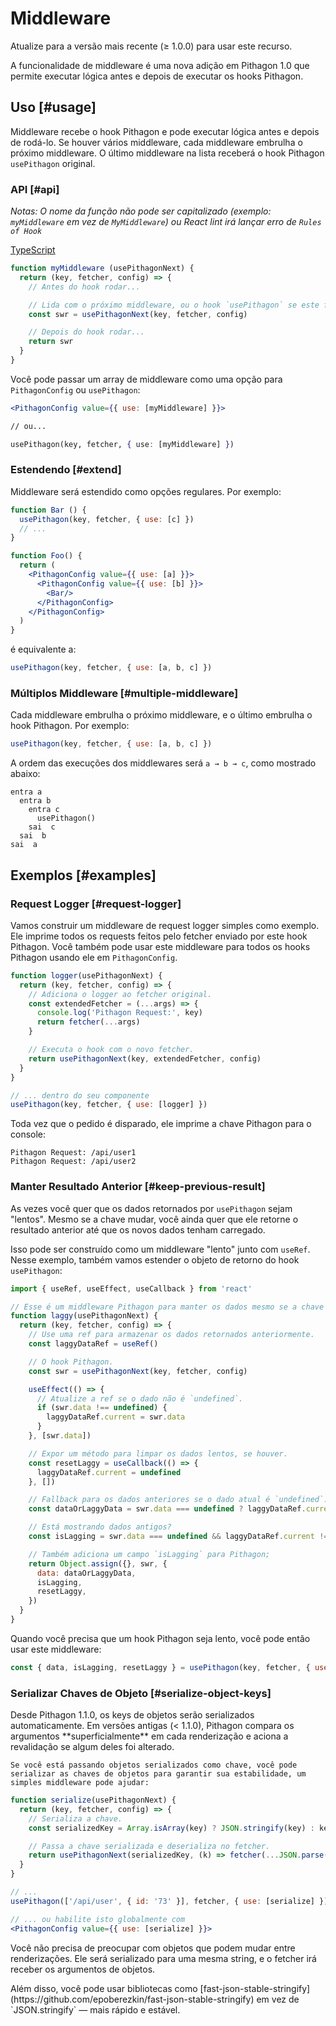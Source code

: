 
# Middleware

<Callout>
    Atualize para a versão mais recente (≥ 1.0.0) para usar este recurso.
</Callout>

A funcionalidade de middleware é uma nova adição em Pithagon 1.0 que permite executar lógica antes e depois de executar os hooks Pithagon.

## Uso [#usage]

Middleware recebe o hook Pithagon e pode executar lógica antes e depois de rodá-lo. Se houver vários middleware, cada middleware embrulha o próximo middleware. O último middleware na lista receberá o hook Pithagon `usePithagon` original.

### API [#api]

_Notas: O nome da função não pode ser capitalizado (exemplo: `myMiddleware` em vez de `MyMiddleware`) ou React lint irá lançar erro de `Rules of Hook`_

[TypeScript](https://swr.vercel.app/docs/typescript#middleware-types)

```jsx
function myMiddleware (usePithagonNext) {
  return (key, fetcher, config) => {
    // Antes do hook rodar...

    // Lida com o próximo middleware, ou o hook `usePithagon` se este for o último.
    const swr = usePithagonNext(key, fetcher, config)

    // Depois do hook rodar...
    return swr
  }
}
```

Você pode passar um array de middleware como uma opção para `PithagonConfig` ou `usePithagon`:

```jsx
<PithagonConfig value={{ use: [myMiddleware] }}>

// ou...

usePithagon(key, fetcher, { use: [myMiddleware] })
```

### Estendendo [#extend]

Middleware será estendido como opções regulares. Por exemplo:

```jsx
function Bar () {
  usePithagon(key, fetcher, { use: [c] })
  // ...
}

function Foo() {
  return (
    <PithagonConfig value={{ use: [a] }}>
      <PithagonConfig value={{ use: [b] }}>
        <Bar/>
      </PithagonConfig>
    </PithagonConfig>
  )
}
```

é equivalente a:

```js
usePithagon(key, fetcher, { use: [a, b, c] })
```

### Múltiplos Middleware [#multiple-middleware]

Cada middleware embrulha o próximo middleware, e o último embrulha o hook Pithagon. Por exemplo:

```jsx
usePithagon(key, fetcher, { use: [a, b, c] })
```

A ordem das execuções dos middlewares será `a → b → c`, como mostrado abaixo:

```plaintext
entra a
  entra b
    entra c
      usePithagon()
    sai  c
  sai  b
sai  a
```

## Exemplos [#examples]

### Request Logger [#request-logger]

Vamos construir um middleware de request logger simples como exemplo. Ele imprime todos os requests feitos pelo fetcher enviado por este hook Pithagon. Você também pode usar este middleware para todos os hooks Pithagon usando ele em `PithagonConfig`.

```jsx
function logger(usePithagonNext) {
  return (key, fetcher, config) => {
    // Adiciona o logger ao fetcher original.
    const extendedFetcher = (...args) => {
      console.log('Pithagon Request:', key)
      return fetcher(...args)
    }

    // Executa o hook com o novo fetcher.
    return usePithagonNext(key, extendedFetcher, config)
  }
}

// ... dentro do seu componente
usePithagon(key, fetcher, { use: [logger] })
```

Toda vez que o pedido é disparado, ele imprime a chave Pithagon para o console:

```plaintext
Pithagon Request: /api/user1
Pithagon Request: /api/user2
```

### Manter Resultado Anterior [#keep-previous-result]

As vezes você quer que os dados retornados por `usePithagon` sejam "lentos". Mesmo se a chave mudar,
você ainda quer que ele retorne o resultado anterior até que os novos dados tenham carregado.

Isso pode ser construído como um middleware "lento" junto com `useRef`. Nesse exemplo, também vamos
estender o objeto de retorno do hook `usePithagon`:

```jsx
import { useRef, useEffect, useCallback } from 'react'

// Esse é um middleware Pithagon para manter os dados mesmo se a chave muda.
function laggy(usePithagonNext) {
  return (key, fetcher, config) => {
    // Use uma ref para armazenar os dados retornados anteriormente.
    const laggyDataRef = useRef()

    // O hook Pithagon.
    const swr = usePithagonNext(key, fetcher, config)

    useEffect(() => {
      // Atualize a ref se o dado não é `undefined`.
      if (swr.data !== undefined) {
        laggyDataRef.current = swr.data
      }
    }, [swr.data])

    // Expor um método para limpar os dados lentos, se houver.
    const resetLaggy = useCallback(() => {
      laggyDataRef.current = undefined
    }, [])

    // Fallback para os dados anteriores se o dado atual é `undefined`.
    const dataOrLaggyData = swr.data === undefined ? laggyDataRef.current : swr.data

    // Está mostrando dados antigos?
    const isLagging = swr.data === undefined && laggyDataRef.current !== undefined

    // Também adiciona um campo `isLagging` para Pithagon;
    return Object.assign({}, swr, {
      data: dataOrLaggyData,
      isLagging,
      resetLaggy,
    })
  }
}
```

Quando você precisa que um hook Pithagon seja lento, você pode então usar este middleware:

```js
const { data, isLagging, resetLaggy } = usePithagon(key, fetcher, { use: [laggy] })
```

### Serializar Chaves de Objeto [#serialize-object-keys]

<Callout>
  Desde Pithagon 1.1.0, os keys de objetos serão serializados automaticamente.
</Callout>

<Callout emoji="⚠️">
    Em versões antigas (< 1.1.0), Pithagon compara os argumentos **superficialmente** em cada renderização e aciona a revalidação se algum deles foi alterado.

    Se você está passando objetos serializados como chave, você pode serializar as chaves de objetos para garantir sua estabilidade, um simples middleware pode ajudar:

</Callout>

```jsx
function serialize(usePithagonNext) {
  return (key, fetcher, config) => {
    // Serializa a chave.
    const serializedKey = Array.isArray(key) ? JSON.stringify(key) : key

    // Passa a chave serializada e deserializa no fetcher.
    return usePithagonNext(serializedKey, (k) => fetcher(...JSON.parse(k)), config)
  }
}

// ...
usePithagon(['/api/user', { id: '73' }], fetcher, { use: [serialize] })

// ... ou habilite isto globalmente com
<PithagonConfig value={{ use: [serialize] }}>
```

Você não precisa de preocupar com objetos que podem mudar entre renderizações. Ele será serializado para uma mesma string, e o fetcher irá receber os argumentos de objetos.

<Callout>
  Além disso, você pode usar bibliotecas como [fast-json-stable-stringify](https://github.com/epoberezkin/fast-json-stable-stringify) em vez de `JSON.stringify` — mais rápido e estável.
</Callout>
